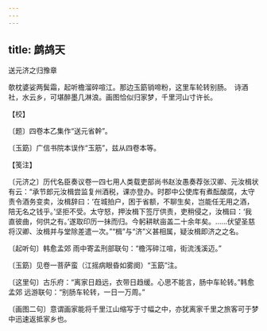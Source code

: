 ```yaml
---
---
---
```

title: 鹧鸪天
---



送元济之归豫章





欹枕婆娑两鬓霜，起听檐溜碎喧江。那边玉筯销啼粉，这里车轮转别肠。　诗酒社，水云乡，可堪醉墨几淋浪。画图恰似归家梦，千里河山寸许长。





【校】


〔题〕四卷本乙集作“送元省幹”。

〔玉筯〕广信书院本误作“玉筋”，兹从四卷本等。





【笺注】


〔元济之〕历代名臣奏议卷一四七用人类载吏部尚书赵汝愚奏荐张汉卿、元汝楫状有云：“承节郎元汝楫尝监复州酒税，课亦登办。时郡中公使库有煮酝酸腐，太守责令酒务变卖，汝楫辞曰：‘在城拍户，困于省额，不聊生矣，岂能任无用之酒，陪无名之钱乎。’坚拒不受。太守怒，押汝楫下签厅供责，吏稍侵之，汝楫曰：‘我直彼曲，何供之有。’遂取印历一抺而归。今躬耕畎亩盖二十余年矣。……伏望圣慈将汉卿、汝楫并与堂除差遣一次。”“楫”与“济”义甚相属，疑汝楫即济之之名。

〔起听句〕韩愈孟郊 雨中寄孟刑部联句：“檐泻碎江喧，街流浅溪迈。”

〔玉筯〕见卷一菩萨蛮（江摇病眼昏如雾阕）“玉筯”注。

〔这里句〕古乐府：“离家日趋远，衣带日趋缓。心思不能言，肠中车轮转。”韩愈孟郊 远游联句：“别肠车轮转，一日一万周。”

〔画图二句〕意谓画家能将千里江山缩写于寸幅之中，亦犹离家千里之旅客可于梦中迅速返抵家乡也。
